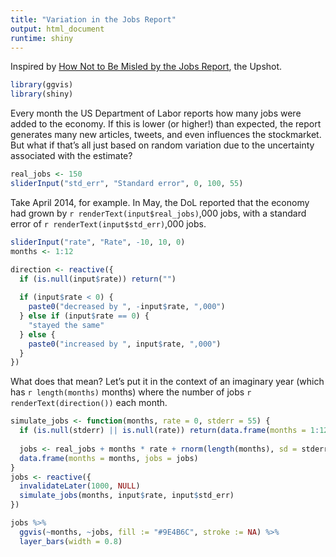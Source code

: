 ```yaml
---
title: "Variation in the Jobs Report"
output: html_document
runtime: shiny
---
```


Inspired by [How Not to Be Misled by the Jobs Report](http://www.nytimes.com/2014/05/02/upshot/how-not-to-be-misled-by-the-jobs-report.html?_r=0&abt=0002&abg=0), the Upshot.

```r
library(ggvis)
library(shiny)
```

Every month the US Department of Labor reports how many jobs were added to the economy. If this is lower (or higher!) than expected, the report generates many new articles, tweets, and even influences the stockmarket. But what if that's all just based on random variation due to the uncertainty associated with the estimate?

```r
real_jobs <- 150
sliderInput("std_err", "Standard error", 0, 100, 55)
```

Take April 2014, for example. In May, the DoL reported that the economy had grown by `r renderText(input$real_jobs)`,000 jobs, with a standard error of `r renderText(input$std_err)`,000 jobs.

```r
sliderInput("rate", "Rate", -10, 10, 0)
months <- 1:12

direction <- reactive({
  if (is.null(input$rate)) return("")
  
  if (input$rate < 0) {
    paste0("decreased by ", -input$rate, ",000")
  } else if (input$rate == 0) {
    "stayed the same"
  } else {
    paste0("increased by ", input$rate, ",000")
  }
})
```

What does that mean? Let's put it in the context of an imaginary year (which has `r length(months)` months) where the number of jobs `r renderText(direction())` each month.

```r
simulate_jobs <- function(months, rate = 0, stderr = 55) {
  if (is.null(stderr) || is.null(rate)) return(data.frame(months = 1:12, jobs = 1))
  
  jobs <- real_jobs + months * rate + rnorm(length(months), sd = stderr)
  data.frame(months = months, jobs = jobs)
}
jobs <- reactive({
  invalidateLater(1000, NULL)
  simulate_jobs(months, input$rate, input$std_err)
})

jobs %>% 
  ggvis(~months, ~jobs, fill := "#9E4B6C", stroke := NA) %>%
  layer_bars(width = 0.8)
```

